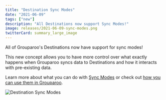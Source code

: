 ```yaml
---
title: "Destination Sync Modes"
date: "2021-06-09"
tags: ["new"]
description: "All Destinations now support Sync Modes!"
image: releases/2021-06-09-sync-modes.png
twitterCard: summary_large_image
---
```


All of Grouparoo's Destinations now have support for sync modes!

This new concept allows you to have more control over what exactly happens when Grouparoo syncs data to Destinations and how it interacts with pre-existing data.

Learn more about what you can do with [Sync Modes](https://www.grouparoo.com/blog/sync-modes) or check out [how you can use them in Grouparoo](https://www.grouparoo.com/blog/using-sync-modes).

<Image
  alt="Destination Sync Modes"
  src="releases/2021-06-10-sync-modes.png"
  width={1400}
  height={735}
/>
